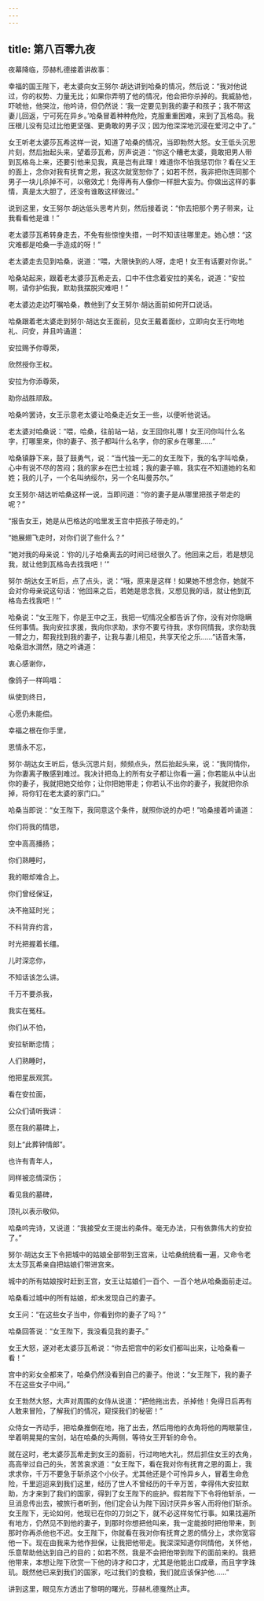 ```yaml
---
---
---
```

title: 第八百零九夜
---






夜幕降临，莎赫札德接着讲故事：





幸福的国王陛下，老太婆向女王努尔·胡达讲到哈桑的情况，然后说：“我对他说过，你的权势、力量无比；如果你弄明了他的情况，他会把你杀掉的。我威胁他，吓唬他，他哭泣，他吟诗，但仍然说：‘我一定要见到我的妻子和孩子；我不带这妻儿回返，宁可死在异乡。’哈桑冒着种种危险，克服重重困难，来到了瓦格岛。我压根儿没有见过比他更坚强、更勇敢的男子汉；因为他深深地沉浸在爱河之中了。”

女王听老太婆莎瓦希这样一说，知道了哈桑的情况，当即勃然大怒。女王低头沉思片刻，然后抬起头来，望着莎瓦希，厉声说道：“你这个糟老太婆，竟敢把男人带到瓦格岛上来，还要引他来见我，真是岂有此理！难道你不怕我惩罚你？看在父王的面上，念你对我有抚育之恩，我这次就宽恕你了；如若不然，我非把你连同那个男子一块儿杀掉不可，以儆效尤！免得再有人像你一样胆大妄为。你做出这样的事情，真是太大胆了，还没有谁敢这样做过。”

说到这里，女王努尔·胡达低头思考片刻，然后接着说：“你去把那个男子带来，让我看看他是谁！”

老太婆莎瓦希转身走去，不免有些惊惶失措，一时不知该往哪里走。她心想：“这灾难都是哈桑一手造成的呀！”

老太婆走去见到哈桑，说道：“喂，大限快到的人呀，走吧！女王有话要对你说。”

哈桑站起来，跟着老太婆莎瓦希走去，口中不住念着安拉的美名，说道：“安拉啊，请你护佑我，默助我摆脱灾难吧！”

老太婆边走边叮嘱哈桑，教他到了女王努尔·胡达面前如何开口说话。

哈桑跟着老太婆走到努尔·胡达女王面前，见女王戴着面纱，立即向女王行吻地礼、问安，并且吟诵道：


安拉赐予你尊荣，

欣然授你王权。

安拉为你添尊荣，

助你战胜顽敌。



哈桑吟罢诗，女王示意老太婆让哈桑走近女王一些，以便听他说话。

老太婆对哈桑说：“喂，哈桑，往前站一站，女王回你礼哪！女王问你叫什么名字，打哪里来，你的妻子、孩子都叫什么名字，你的家乡在哪里……”

哈桑镇静下来，鼓了鼓勇气，说：“当代独一无二的女王陛下，我的名字叫哈桑，心中有说不尽的苦闷；我的家乡在巴士拉城；我的妻子嘛，我实在不知道她的名和姓；我的儿子，一个名叫纳绥尔，另一个名叫曼苏尔。”

女王努尔·胡达听哈桑这样一说，当即问道：“你的妻子是从哪里把孩子带走的呢？”

“报告女王，她是从巴格达的哈里发王宫中把孩子带走的。”

“她展翅飞走时，对你们说了些什么？”

“她对我的母亲说：‘你的儿子哈桑离去的时间已经很久了。他回来之后，若是想见我，就让他到瓦格岛去找我吧！’”

努尔·胡达女王听后，点了点头，说：“哦，原来是这样！如果她不想念你，她就不会对你母亲说这句话：‘他回来之后，若她是思念我，又想见我的话，就让他到瓦格岛去找我吧！’”

哈桑说：“女王陛下，你是王中之王，我把一切情况全都告诉了你，没有对你隐瞒任何事情。我向安拉求援，我向你求助，求你不要亏待我，求你同情我，求你助我一臂之力，帮我找到我的妻子，让我与妻儿相见，共享天伦之乐……”话音未落，哈桑泪水潸然，随之吟诵道：


衷心感谢你，

像鸽子一样鸣唱：

纵使到终日，

心愿仍未能偿。

幸福之根在你手里，

恩情永不忘，



努尔·胡达女王听后，低头沉思片刻，频频点头，然后抬起头来，说：“我同情你，为你妻离子散感到难过。我决计把岛上的所有女子都让你看一遍；你若能从中认出你的妻子，我就把她交给你；让你把她带走；你若认不出你的妻子，我就把你杀掉，将你钉在老太婆的家门口。”

哈桑当即说：“女王陛下，我同意这个条件，就照你说的办吧！”哈桑接着吟诵道：


你们将我的情思，

空中高高播扬；

你们熟睡时，

我的眼却难合上。

你们曾经保证，

决不拖延时光；

不料背弃约言，

时光把握着长缰。

儿时深恋你，

不知话该怎么讲。

千万不要杀我，

我实在冤枉。

你们从不怕，

安拉斩断恋情；

人们熟睡时，

他把星辰观赏。

看在安拉面，

公众们请听我讲：

愿在我的墓碑上，

刻上“此葬钟情郎”。

也许有青年人，

同样被恋情深伤；

看见我的墓碑，

顶礼以表示敬仰。



哈桑吟完诗，又说道：“我接受女王提出的条件。毫无办法，只有依靠伟大的安拉了。”

努尔·胡达女王下令把城中的姑娘全部带到王宫来，让哈桑统统看一遍，又命令老太太莎瓦希亲自把姑娘们带进宫来。

城中的所有姑娘按时赶到王宫，女王让姑娘们一百个、一百个地从哈桑面前走过。

哈桑看过城中的所有姑娘，却未发现自己的妻子。

女王问：“在这些女子当中，你看到你的妻子了吗？”

哈桑回答说：“女王陛下，我没看见我的妻子。”

女王大怒，遂对老太婆莎瓦希说：“你去把宫中的彩女们都叫出来，让哈桑看一看！”

宫中的彩女全都来了，哈桑仍然没看到自己的妻子。他说：“女王陛下，我的妻子不在这些女子中间。”

女王勃然大怒，大声对周围的女侍从说道：“把他拖出去，杀掉他！免得日后再有人敢来冒险，了解我们的情况，窥探我们的秘密！”

众侍女一齐动手，把哈桑推倒在地，拖了出去，然后用他的衣角将他的两眼蒙住，举着明晃晃的宝剑，站在哈桑的头两侧，等待女王开斩的命令。

就在这时，老太婆莎瓦希走到女王的面前，行过吻地大礼，然后抓住女王的衣角，高高举过自己的头，苦苦哀求道：“女王陛下，看在我对你有抚育之恩的面上，我求求你，千万不要急于斩杀这个小伙子。尤其他还是个可怜异乡人，冒着生命危险，千里迢迢来到我们这里，经历了世人不曾经历的千辛万苦，幸得伟大安拉默助，方才来到了我们的国家，得到了女王陛下的庇护。假若陛下下令将他斩杀，一旦消息传出去，被旅行者听到，他们定会认为陛下因讨厌异乡客人而将他们斩杀。女王陛下，无论如何，他现已在你的刀剑之下，就不必这样匆忙行事。如果找遍所有地方，仍然见不到他的妻子，到那时你想把他叫来，我一定能按时把他带来，到那时你再杀他也不迟。女王陛下，你就看在我对你有抚育之恩的情分上，求你宽容他一下。现在由我来为他作担保，让我把他带走。我深深知道你同情他，关怀他，乐意帮助他达到自己的目的；如若不然，我是不会把他带到陛下的面前来的。我把他带来，本想让陛下欣赏一下他的诗才和口才，尤其是他能出口成章，而且字字珠玑。既然他已来到我们的国家，吃过我们的食粮，我们就应该保护他……”





讲到这里，眼见东方透出了黎明的曙光，莎赫札德戛然止声。